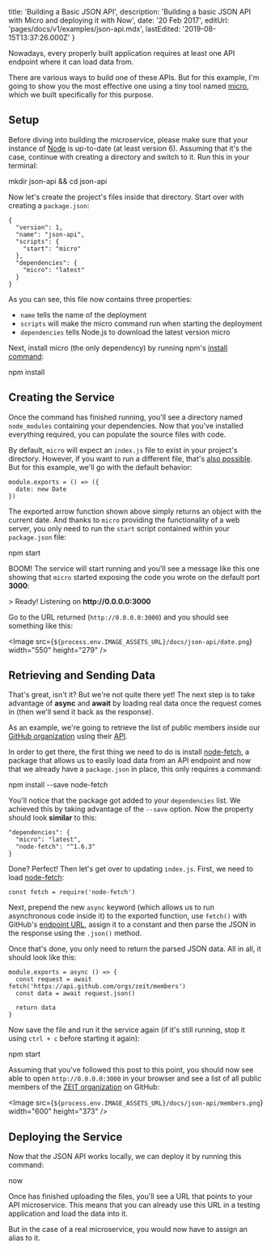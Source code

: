 
  title: 'Building a Basic JSON API',
  description: 'Building a basic JSON API with Micro and deploying it with Now',
  date: '20 Feb 2017',
  editUrl: 'pages/docs/v1/examples/json-api.mdx',
  lastEdited: '2019-08-15T13:37:26.000Z'
}

Nowadays, every properly built application requires at least one API endpoint where it can load data from.

There are various ways to build one of these APIs. But for this example, I'm going to show you the most effective one using a tiny tool named [micro](https://github.com/zeit/micro), which we built specifically for this purpose.

## Setup

Before diving into building the microservice, please make sure that your instance of [Node](https://nodejs.org/) is up-to-date (at least version 6). Assuming that it's the case, continue with creating a directory and switch to it. Run this in your terminal:

<TerminalInput>mkdir json-api && cd json-api</TerminalInput>

Now let's create the project's files inside that directory. Start over with creating a `package.json`:

```
{
  "version": 1,
  "name": "json-api",
  "scripts": {
    "start": "micro"
  },
  "dependencies": {
    "micro": "latest"
  }
}
```

As you can see, this file now contains three properties:

- `name` tells <Now color="#000" /> the name of the deployment
- `scripts` will make the micro command run when starting the deployment
- `dependencies` tells Node.js to download the latest version micro

Next, install micro (the only dependency) by running npm's [install command](https://docs.npmjs.com/cli/install):

<TerminalInput>npm install</TerminalInput>

## Creating the Service

Once the command has finished running, you'll see a directory named `node_modules` containing your dependencies. Now that you've installed everything required, you can populate the source files with code.

By default, `micro` will expect an `index.js` file to exist in your project's directory. However, if you want to run a different file, that's [also possible](https://github.com/zeit/micro#example). But for this example, we'll go with the default behavior:

```
module.exports = () => ({
  date: new Date
})
```

The exported arrow function shown above simply returns an object with the current date. And thanks to `micro` providing the functionality of a web server, you only need to run the `start` script contained within your `package.json` file:

<TerminalInput>npm start</TerminalInput>

BOOM! The service will start running and you'll see a message like this one showing that `micro` started exposing the code you wrote on the default port **3000**:

<TerminalOutput>
  &gt; Ready! Listening on <b>http://0.0.0.0:3000</b>
</TerminalOutput>

Go to the URL returned (`http://0.0.0.0:3000`) and you should see something like this:

<Image
  src={`${process.env.IMAGE_ASSETS_URL}/docs/json-api/date.png`}
  width="550"
  height="279"
/>

## Retrieving and Sending Data

That's great, isn't it? But we're not quite there yet! The next step is to take advantage of **async** and **await** by loading real data once the request comes in (then we'll send it back as the response).

As an example, we're going to retrieve the list of public members inside our [GitHub organization](https://github.com/zeit) using their [API](https://developer.github.com/v3/orgs/members/).

In order to get there, the first thing we need to do is install [node-fetch](https://github.com/bitinn/node-fetch), a package that allows us to easily load data from an API endpoint and now that we already have a `package.json` in place, this only requires a command:

<TerminalInput>npm install --save node-fetch</TerminalInput>

You'll notice that the package got added to your `dependencies` list. We achieved this by taking advantage of the `--save` option. Now the property should look **similar** to this:

```
"dependencies": {
  "micro": "latest",
  "node-fetch": "^1.6.3"
}
```

Done? Perfect! Then let's get over to updating `index.js`. First, we need to load [node-fetch](https://github.com/bitinn/node-fetch):

```
const fetch = require('node-fetch')
```

Next, prepend the new `async` keyword (which allows us to run asynchronous code inside it) to the exported function, use `fetch()` with GitHub's [endpoint URL](https://api.github.com/orgs/zeit/members), assign it to a constant and then parse the JSON in the response using the `.json()` method.

Once that's done, you only need to return the parsed JSON data. All in all, it should look like this:

```
module.exports = async () => {
  const request = await fetch('https://api.github.com/orgs/zeit/members')
  const data = await request.json()

  return data
}
```

Now save the file and run it the service again (if it's still running, stop it using `ctrl + c` before starting it again):

<TerminalInput>npm start</TerminalInput>

Assuming that you've followed this post to this point, you should now see able to open `http://0.0.0.0:3000` in your browser and see a list of all public members of the [ZEIT organization](https://github.com/zeit) on GitHub:

<Image
  src={`${process.env.IMAGE_ASSETS_URL}/docs/json-api/members.png`}
  width="600"
  height="373"
/>

## Deploying the Service

Now that the JSON API works locally, we can deploy it by running this command:

<TerminalInput>now</TerminalInput>

Once <Now color="#000" /> has finished uploading the files, you'll see a URL that points to your API microservice. This means that you can already use this URL in a testing application and load the data into it.

But in the case of a real microservice, you would now have to <InternalLink href="/docs/features/aliases">assign an alias</InternalLink> to it.

